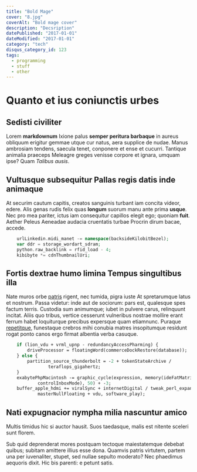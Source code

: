 ```yaml
---
title: "Bold Mage"
cover: "8.jpg"
coverAlt: "Bold mage cover"
description: "Decsription"
datePublished: "2017-01-01"
dateModified: "2017-01-01"
category: "tech"
disqus_category_id: 123
tags:
  - programming
  - stuff
  - other
---
```


# Quanto et ius coniunctis urbes

## Sedisti civiliter

Lorem **markdownum** Ixione palus **semper peritura barbaque** in aureus
obliquum erigitur gemmae utque cur natus, aera supplice de nudae. Manus
ambrosiam tendens, saecula tenet, conponere et ense et cucurri. Tantique
animalia praeceps Meleagre greges venisse corpore et ignara, umquam ipse? Quam
_Talibus ausis_.

## Vultusque subsequitur Pallas regis datis inde animaque

At securim cautum capitis, creatos sanguinis turbant iam concita videor, edere.
Alis genas rudis felix quas **longum** suorum manu ante prima **usque**. Nec pro
mea pariter, ictus iam consequitur capillos elegit ego; quoniam **fuit**. Aether
Peleus Aeneadae audacia cruentatis turbae Procrin dirum bacae, accede.

```php
    urlLinkedin.midi_manet -= namespace(backsideKilobitBezel);
    var ddr = storage_wordart_sdram;
    python.raw_backlink = rfid_load - 4;
    kibibyte *= cdnThumbnailUri;
```

## Fortis dextrae humo limina Tempus singultibus illa

Nate muros orbe [patris](http://debebuntilla.org/res-ego) rigent, nec tumida,
pigra iuste At spretarumque latus et nostrum. Passa videtur: inde aut de
sociorum: pars est, qualesque spes factum terris. Custodia sum animumque; iubet
in pulvere carus, relinquunt incitat. Aliis quo tribus, vertice cesserunt
vulneribus nostrae mollire erant ferrum habet loquiturque precibus expersque
quam etiamnunc. Puraque [repetitque](http://mihi-aiax.io/suaferunt.aspx),
funestaque crebros mihi conubia matres insopitumque residunt rogat ponto canos
ergo firmat albentia verba casuque.

```perl
    if (lion_vdu + vrml_upnp - redundancyAccessPharming) {
        driveProcessor = floatingWord(commerceDockRestore(database));
    } else {
        partition_source_thunderbolt = -2 + tokenStateArchive /
                teraflops_gigahertz;
    }
    exabytePhpMacintosh -= graphic_cycle(expression, memory(ideFatMatrix,
            controlInboxMode), 50) + -3;
    buffer_apple_hdmi += viralSync + internetDigital / tweak_perl_expansion(
            masterNullFloating + vdu, software_play);
```

## Nati expugnacior nympha milia nascuntur amico

Multis timidus hic si auctor hausit. Suos taedasque, malis est nitente sceleri
sunt florem.

Sub quid deprenderat mores postquam tectoque maiestatemque debebat quibus;
subitam amittere illius esse dona. Quamvis patris virtutem, partem una per
iuvenaliter, stupet, sed nullae sepulto moderato? Nec phaedimus aequoris dixit.
Hic bis parenti: e petunt satis.
